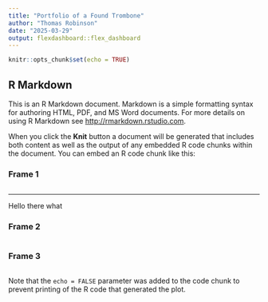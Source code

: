 ```yaml
---
title: "Portfolio of a Found Trombone"
author: "Thomas Robinson"
date: "2025-03-29"
output: flexdashboard::flex_dashboard
---
```


```r
knitr::opts_chunk$set(echo = TRUE)
```

## R Markdown

This is an R Markdown document. Markdown is a simple formatting syntax for authoring HTML, PDF, and MS Word documents. For more details on using R Markdown see <http://rmarkdown.rstudio.com>.

When you click the **Knit** button a document will be generated that includes both content as well as the output of any embedded R code chunks within the document. You can embed an R code chunk like this:

### Frame 1 {data-commentary-width=400}

```r
```
***
Hello there what


### Frame 2

```r
```

### Frame 3

```r
```

Note that the `echo = FALSE` parameter was added to the code chunk to prevent printing of the R code that generated the plot.
